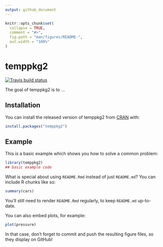 ```yaml
---
output: github_document
---
```


<!-- README.md is generated from README.Rmd. Please edit that file -->

```r
knitr::opts_chunk$set(
  collapse = TRUE,
  comment = "#>",
  fig.path = "man/figures/README-",
  out.width = "100%"
)
```

# temppkg2

<!-- badges: start -->
[![Travis build status](https://travis-ci.org/ramnathv/temppkg2.svg?branch=master)](https://travis-ci.org/ramnathv/temppkg2)
<!-- badges: end -->

The goal of temppkg2 is to ...

## Installation

You can install the released version of temppkg2 from [CRAN](https://CRAN.R-project.org) with:

``` r
install.packages("temppkg2")
```

## Example

This is a basic example which shows you how to solve a common problem:

```r
library(temppkg2)
## basic example code
```

What is special about using `README.Rmd` instead of just `README.md`? You can include R chunks like so:

```r
summary(cars)
```

You'll still need to render `README.Rmd` regularly, to keep `README.md` up-to-date.

You can also embed plots, for example:

```r
plot(pressure)
```

In that case, don't forget to commit and push the resulting figure files, so they display on GitHub!
